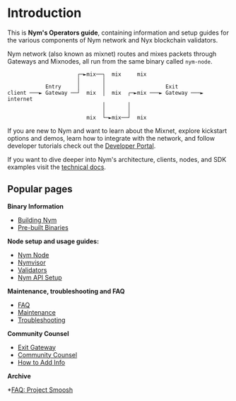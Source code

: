 # Introduction

This is **Nym's Operators guide**, containing information and setup guides for the various components of Nym network and Nyx blockchain validators.

Nym network (also known as mixnet) routes and mixes packets through Gateways and Mixnodes, all run from the same binary called `nym-node`.

```ascii
                      ┌─►mix──┐  mix     mix
                      │       │
            Entry     │       │                   Exit
client ───► Gateway ──┘  mix  │  mix  ┌─►mix ───► Gateway ───► internet
                              │       │
                              │       │
                         mix  └─►mix──┘  mix
```

If you are new to Nym and want to learn about the Mixnet, explore kickstart options and demos, learn how to integrate with the network, and follow developer tutorials check out the [Developer Portal](https://nymtech.net/docs/developers/).

If you want to dive deeper into Nym's architecture, clients, nodes, and SDK examples visit the [technical docs](https://nymtech.net/docs/network).


## Popular pages

**Binary Information**

* [Building Nym](binaries/building-nym.mdx)
* [Pre-built Binaries](binaries/pre-built-binaries.mdx)

**Node setup and usage guides:**

* [Nym Node](nodes/nym-node/nym-node.mdx)
* [Nymvisor](nodes/maintenance/nymvisor-upgrade.mdx)
* [Validators](nodes/validator-setup.mdx)
* [Nym API Setup](nodes/validator-setup/nym-api.mdx)

**Maintenance, troubleshooting and FAQ**

* [FAQ](faq/nym-nodes-faq.mdx)
* [Maintenance](nodes/maintenance.mdx)
* [Troubleshooting](troubleshooting/nodes.mdx)

**Community Counsel**

* [Exit Gateway](community-counsel/exit-gateway.mdx)
* [Community Counsel](community-counsel.mdx)
* [How to Add Info](community-counsel/add-content.mdx)

**Archive**

*[FAQ: Project Smoosh](archive/faq/smoosh-faq.mdx)
